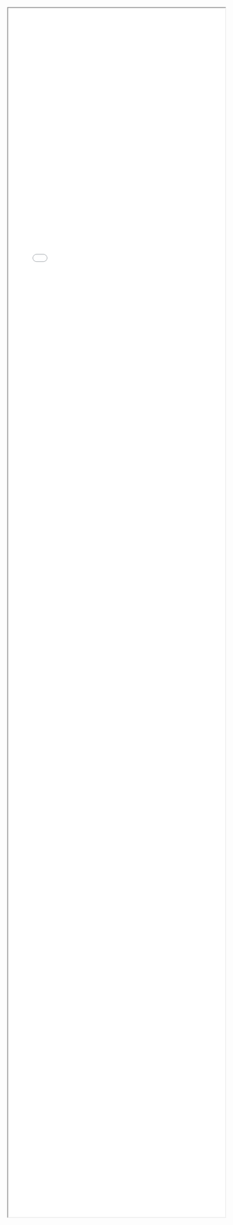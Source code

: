 <iframe style="width:100%; height: 70vh;" src="html/map_liverpool_2018_workplace_pct.html" title="Map"></iframe>
